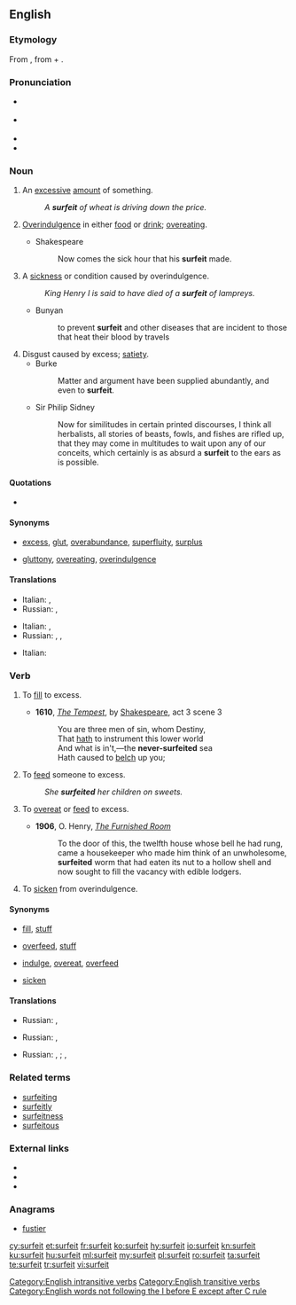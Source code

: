 {{was wotd|2007|July|20}}
==English==

===Etymology===
From {{etyl|fro|en}} {{term|lang=fro|surfaire||to augment, exaggerate, exceed}}, from {{term|lang=fro|sur-}} + {{term|lang=fro|faire||to do}}.

===Pronunciation===
* {{a|RP}} {{IPA|/ˈsɜː.fɪt/|lang=en}}
* {{a|US}} {{IPA|/ˈsɝː.fɪt/|lang=en}}
* {{audio|en-us-surfeit.ogg|Audio (US)|lang=en}}
* {{rhymes|ɜː(r)fɪt|lang=en}}

===Noun===
{{en-noun|~}}

# {{context|countable|lang=en}} An [[excessive]] [[amount]] of something.
#: ''A '''surfeit''' of wheat is driving down the price.''
# {{context|uncountable|lang=en}} [[overindulgence|Overindulgence]] in either [[food]] or [[drink]]; [[overeat]]ing.
#* Shakespeare
#*: Now comes the sick hour that his '''surfeit''' made.
# {{context|countable|lang=en}} A [[sickness]] or condition caused by overindulgence.
#: ''King Henry I is said to have died of a '''surfeit''' of lampreys.''
#* Bunyan
#*: to prevent '''surfeit''' and other diseases that are incident to those that heat their blood by travels
# Disgust caused by excess; [[satiety]].
#* Burke
#*: Matter and argument have been supplied abundantly, and even to '''surfeit'''.
#* Sir Philip Sidney
#*: Now for similitudes in certain printed discourses, I think all herbalists, all stories of beasts, fowls, and fishes are rifled up, that they may come in multitudes to wait upon any of our conceits, which certainly is as absurd a '''surfeit''' to the ears as is possible.

====Quotations====
* {{seeCites}}

====Synonyms====
* {{sense|excessive amount of something}} [[excess]], [[glut]], [[overabundance]], [[superfluity]], [[surplus]]
* {{sense|overindulgence in food or drink}} [[gluttony]], [[overeating]], [[overindulgence]]

====Translations====
{{trans-top|an excessive amount of something}}
* Italian: {{t+|it|eccesso|m}}, {{t|it|sovrabbondanza|f}}
* Russian: {{t+|ru|изли́шек|m}}, {{t+|ru|избы́ток|m}}
{{trans-mid}}
{{trans-bottom}}

{{trans-top|overindulgence in either food or drink; overeating}}
* Italian: {{t|it|abbuffata|f}}, {{t+|it|scorpacciata|f}}
* Russian: {{t+|ru|неуме́ренность|f}}, {{t+|ru|изли́шество|n}}, {{t+|ru|обжо́рство|n}}
{{trans-mid}}
{{trans-bottom}}

{{trans-top|a sickness or condition caused by overindulgence}}
{{trans-mid}}
* Italian: {{t+|it|sazietà|f}}
{{trans-bottom}}

===Verb===
{{en-verb}}

# {{context|transitive|lang=en}} To [[fill]] to excess.
#* '''1610''', ''[[s:The Tempest|The Tempest]]'', by [[w:William Shakespeare|Shakespeare]], act 3 scene 3
#*:You are three men of sin, whom Destiny,
#*:That [[hath]] to instrument this lower world
#*:And what is in't,—the '''never-surfeited''' sea
#*:Hath caused to [[belch]] up you;
# {{context|transitive|lang=en}} To [[feed]] someone to excess.
#: ''She '''surfeited''' her children on sweets.''
# {{context|intransitive|reflexive|lang=en}} To [[overeat]] or [[feed]] to excess.
#*'''1906''', O. Henry, ''[[s:The Furnished Room|The Furnished Room]]''
#*:To the door of this, the twelfth house whose bell he had rung, came a housekeeper who made him think of an unwholesome, '''surfeited''' worm that had eaten its nut to a hollow shell and now sought to fill the vacancy with edible lodgers.
# {{context|intransitive|reflexive|lang=en}} To [[sicken]] from overindulgence.

====Synonyms====
* {{sense|to fill to excess}} [[fill]], [[stuff]]
* {{sense|to feed someone to excess}} [[overfeed]], [[stuff]]
* {{sense|to overeat or feed to excess}} [[indulge]], [[overeat]], [[overfeed]]
* {{sense|to sicken from overindulgence}} [[sicken]]

====Translations====
{{trans-top|to fill to excess}}
* Russian: {{t+|ru|переполня́ть|impf}}, {{t+|ru|перепо́лнить|pf}}
{{trans-mid}}
{{trans-bottom}}

{{trans-top|to feed someone to excess}}
* Russian: {{t|ru|перека́рмливать|impf}}, {{t+|ru|перекорми́ть|pf}}
{{trans-mid}}
{{trans-bottom}}

{{trans-top|to overeat or feed to excess}}
* Russian: {{t+|ru|объеда́ться|impf|sc=Cyrl}}, {{t+|ru|объе́сться|pf|sc=Cyrl}}; {{t|ru|перееда́ть|impf|sc=Cyrl}}, {{t+|ru|перее́сть|pf|sc=Cyrl}}
{{trans-mid}}
{{trans-bottom}}

{{trans-top|to sicken from overindulgence}}
{{trans-mid}}
{{trans-bottom}}

===Related terms===
* [[surfeiting]]
* [[surfeitly]]
* [[surfeitness]]
* [[surfeitous]]

===External links===
* {{R:Webster 1913}}
* {{R:Century 1911}}
* {{R:OneLook}}

===Anagrams===
* [[fustier#English|fustier]]

[[Category:English intransitive verbs]]
[[Category:English transitive verbs]]
[[Category:English words not following the I before E except after C rule]]

[[cy:surfeit]]
[[et:surfeit]]
[[fr:surfeit]]
[[ko:surfeit]]
[[hy:surfeit]]
[[io:surfeit]]
[[kn:surfeit]]
[[ku:surfeit]]
[[hu:surfeit]]
[[ml:surfeit]]
[[my:surfeit]]
[[pl:surfeit]]
[[ro:surfeit]]
[[ta:surfeit]]
[[te:surfeit]]
[[tr:surfeit]]
[[vi:surfeit]]